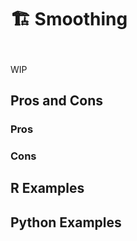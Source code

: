 # 🏗️ Smoothing {#sec-time-series-smooth}

::: {style="visibility: hidden; height: 0px;"}
## Smoothing
:::

WIP

## Pros and Cons

### Pros

### Cons

## R Examples

## Python Examples

